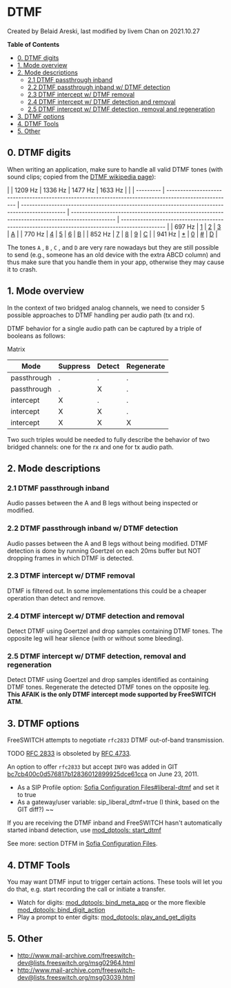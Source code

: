 
# DTMF 

 Created by  Belaid Areski, last modified by  livem Chan on 2021.10.27

**Table of Contents**

* [0\. DTMF digits](#0-dtmf-digits)
* [1\. Mode overview](#1-mode-overview)
* [2\. Mode descriptions](#2-mode-descriptions)  
   * [2.1 DTMF passthrough inband](#21-dtmf-passthrough-inband)  
   * [2.2 DTMF passthrough inband w/ DTMF detection](#22-dtmf-passthrough-inband-w-dtmf-detection)  
   * [2.3 DTMF intercept w/ DTMF removal](#23-dtmf-intercept-w-dtmf-removal)  
   * [2.4 DTMF intercept w/ DTMF detection and removal](#24-dtmf-intercept-w-dtmf-detection-and-removal)  
   * [2.5 DTMF intercept w/ DTMF detection, removal and regeneration](#25-dtmf-intercept-w-dtmf-detection-removal-and-regeneration)
* [3\. DTMF options](#3-dtmf-options)
* [4\. DTMF Tools](#4-dtmf-tools)
* [5\. Other](#5-other)

## 0\. DTMF digits

When writing an application, make sure to handle all valid DTMF tones (with sound clips; copied from the [DTMF wikipedia page](https://en.wikipedia.org/wiki/Dual-tone%5Fmulti-frequency%5Fsignaling##,%5F%2A,%5FA,%5FB,%5FC,%5Fand%5FD)):

  
| | 1209 Hz | 1336 Hz                                                                                               | 1477 Hz                                                                                        | 1633 Hz                                                                                        |                                                                                                |
| --------- | ----------------------------------------------------------------------------------------------------- | ---------------------------------------------------------------------------------------------- | ---------------------------------------------------------------------------------------------- | ---------------------------------------------------------------------------------------------- |
| 697 Hz    | [1](https://freeswitch.org//upload.wikimedia.org/wikipedia/commons/b/bf/Dtmf1.ogg "Dtmf1.ogg")        | [2](https://freeswitch.org//upload.wikimedia.org/wikipedia/commons/7/7d/Dtmf2.ogg "Dtmf2.ogg") | [3](https://freeswitch.org//upload.wikimedia.org/wikipedia/commons/2/28/Dtmf3.ogg "Dtmf3.ogg") | [A](https://freeswitch.org//upload.wikimedia.org/wikipedia/commons/d/d5/DtmfA.ogg "DtmfA.ogg") |
| 770 Hz    | [4](https://freeswitch.org//upload.wikimedia.org/wikipedia/commons/9/9f/Dtmf4.ogg "Dtmf4.ogg")        | [5](https://freeswitch.org//upload.wikimedia.org/wikipedia/commons/1/1c/Dtmf5.ogg "Dtmf5.ogg") | [6](https://freeswitch.org//upload.wikimedia.org/wikipedia/commons/7/7b/Dtmf6.ogg "Dtmf6.ogg") | [B](https://freeswitch.org//upload.wikimedia.org/wikipedia/commons/5/5a/DtmfB.ogg "DtmfB.ogg") |
| 852 Hz    | [7](https://freeswitch.org//upload.wikimedia.org/wikipedia/commons/9/9f/Dtmf7.ogg "Dtmf7.ogg")        | [8](https://freeswitch.org//upload.wikimedia.org/wikipedia/commons/f/f7/Dtmf8.ogg "Dtmf8.ogg") | [9](https://freeswitch.org//upload.wikimedia.org/wikipedia/commons/5/59/Dtmf9.ogg "Dtmf9.ogg") | [C](https://freeswitch.org//upload.wikimedia.org/wikipedia/commons/9/96/DtmfC.ogg "DtmfC.ogg") |
| 941 Hz    | [\*](https://freeswitch.org//upload.wikimedia.org/wikipedia/commons/e/e7/DtmfStar.ogg "DtmfStar.ogg") | [0](https://freeswitch.org//upload.wikimedia.org/wikipedia/commons/2/2d/Dtmf0.ogg "Dtmf0.ogg") | [#](https://freeswitch.org//upload.wikimedia.org/wikipedia/commons/c/c4/Dtmf-.ogg "Dtmf-.ogg") | [D](https://freeswitch.org//upload.wikimedia.org/wikipedia/commons/9/99/DtmfD.ogg "DtmfD.ogg") |

The tones `A` , `B` , `C` , and `D` are very rare nowadays but they are still possible to send (e.g., someone has an old device with the extra ABCD column) and thus make sure that you handle them in your app, otherwise they may cause it to crash.

## 1\. Mode overview

In the context of two bridged analog channels, we need to consider 5 possible approaches to DTMF handling per audio path (tx and rx).

DTMF behavior for a single audio path can be captured by a triple of booleans as follows:

Matrix

| Mode        | Suppress | Detect | Regenerate |
| ----------- | -------- | ------ | ---------- |
| passthrough | .        | .      | .          |
| passthrough | .        | X      | .          |
| intercept   | X        | .      | .          |
| intercept   | X        | X      | .          |
| intercept   | X        | X      | X          |

Two such triples would be needed to fully describe the behavior of two bridged channels: one for the rx and one for tx audio path.

## 2\. Mode descriptions

### 2.1 DTMF passthrough inband

Audio passes between the A and B legs without being inspected or modified.

### 2.2 DTMF passthrough inband w/ DTMF detection

Audio passes between the A and B legs without being modified. DTMF detection is done by running Goertzel on each 20ms buffer but NOT dropping frames in which DTMF is detected.

### 2.3 DTMF intercept w/ DTMF removal

DTMF is filtered out. In some implementations this could be a cheaper operation than detect and remove.

### 2.4 DTMF intercept w/ DTMF detection and removal

Detect DTMF using Goertzel and drop samples containing DTMF tones. The opposite leg will hear silence (with or without some bleeding).

### 2.5 DTMF intercept w/ DTMF detection, removal and regeneration

Detect DTMF using Goertzel and drop samples identified as containing DTMF tones. Regenerate the detected DTMF tones on the opposite leg. **This AFAIK is the only DTMF intercept mode supported by FreeSWITCH ATM.**

## 3\. DTMF options

FreeSWITCH attempts to negotiate `rfc2833` DTMF out-of-band transmission.

TODO [RFC 2833](https://tools.ietf.org/html/rfc2833) is obsoleted by [RFC 4733](https://tools.ietf.org/html/rfc4733).

An option to offer `rfc2833` but accept `INFO` was added in GIT [bc7cb400c0d576817b12836012899925dce61cca](http://fisheye.freeswitch.org/changelog/freeswitch.git/?cs=bc7cb400c0d576817b12836012899925dce61cca) on June 23, 2011.

* As a SIP Profile option: [Sofia Configuration Files#liberal-dtmf](./Sofia-SIP-Stack/Sofia-Configuration-Files_7144453.mdx#-liberal-dtmf) and set it to true
* As a gateway/user variable: sip\_liberal\_dtmf=true (I think, based on the GIT diff?) \~\~

If you are receiving the DTMF inband and FreeSWITCH hasn't automatically started inband detection, use [mod\_dptools: start\_dtmf](../Modules/mod-dptools/6587132.mdx#0-about)

  
See more: section DTFM in [Sofia Configuration Files](./Sofia-SIP-Stack/Sofia-Configuration-Files_7144453.mdx#--).

## 4\. DTMF Tools

You may want DTMF input to trigger certain actions. These tools will let you do that, e.g. start recording the call or initiate a transfer.

* Watch for digits: [mod\_dptools: bind\_meta\_app](../Modules/mod-dptools/6586418.mdx#about) or the more flexible [mod\_dptools: bind\_digit\_action](../Modules/mod-dptools/6586414.mdx#0-about)
* Play a prompt to enter digits: [mod\_dptools: play\_and\_get\_digits](../Modules/mod-dptools/6586933.mdx#about)

## 5\. Other

* <http://www.mail-archive.com/freeswitch-dev@lists.freeswitch.org/msg02964.html>
* <http://www.mail-archive.com/freeswitch-dev@lists.freeswitch.org/msg03039.html>

  

